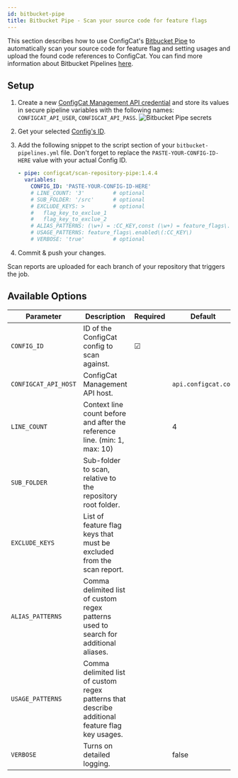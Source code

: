 ```yaml
---
id: bitbucket-pipe
title: Bitbucket Pipe - Scan your source code for feature flags
---
```


This section describes how to use ConfigCat's <a target="_blank" href="https://bitbucket.org/product/features/pipelines/integrations?p=configcat/scan-repository-pipe">Bitbucket Pipe</a>
to automatically scan your source code for feature flag and setting usages and upload the found code references to ConfigCat.
You can find more information about Bitbucket Pipelines <a target="_blank" href="https://bitbucket.org/product/features/pipelines">here</a>.

## Setup

1. Create a new <a target="_blank" href="https://app.configcat.com/my-account/public-api-credentials">ConfigCat Management API credential</a> and store its values in secure pipeline variables with the following names: `CONFIGCAT_API_USER`, `CONFIGCAT_API_PASS`.
   <img  src="/docs/assets/cli/scan/pipe_secrets.png" alt="Bitbucket Pipe secrets" />

2. Get your selected [Config's ID](overview.mdx#config-id).

3. Add the following snippet to the script section of your `bitbucket-pipelines.yml` file.
   Don't forget to replace the `PASTE-YOUR-CONFIG-ID-HERE` value with your actual Config ID.

   ```yaml
   - pipe: configcat/scan-repository-pipe:1.4.4
     variables:
       CONFIG_ID: 'PASTE-YOUR-CONFIG-ID-HERE'
       # LINE_COUNT: '3'         # optional
       # SUB_FOLDER: '/src'      # optional
       # EXCLUDE_KEYS: >         # optional
       #   flag_key_to_exclue_1
       #   flag_key_to_exclue_2
       # ALIAS_PATTERNS: (\w+) = :CC_KEY,const (\w+) = feature_flags\.enabled\(:CC_KEY\)  # optional
       # USAGE_PATTERNS: feature_flags\.enabled\(:CC_KEY\)
       # VERBOSE: 'true'         # optional
   ```

4. Commit & push your changes.

Scan reports are uploaded for each branch of your repository that triggers the job.

## Available Options

| Parameter            | Description                                                               | Required | Default             |
| -------------------- | ------------------------------------------------------------------------- | -------- | ------------------- |
| `CONFIG_ID `         | ID of the ConfigCat config to scan against.                               | &#9745;  |                     |
| `CONFIGCAT_API_HOST` | ConfigCat Management API host.                                            |          | `api.configcat.com` |
| `LINE_COUNT`         | Context line count before and after the reference line. (min: 1, max: 10) |          | 4                   |
| `SUB_FOLDER`         | Sub-folder to scan, relative to the repository root folder.               |          |                     |
| `EXCLUDE_KEYS`       | List of feature flag keys that must be excluded from the scan report.     |          |                     |
| `ALIAS_PATTERNS`     | Comma delimited list of custom regex patterns used to search for additional aliases. |   |                 |
| `USAGE_PATTERNS`     | Comma delimited list of custom regex patterns that describe additional feature flag key usages. |   |      |
| `VERBOSE`            | Turns on detailed logging.                                                |          | false               |
